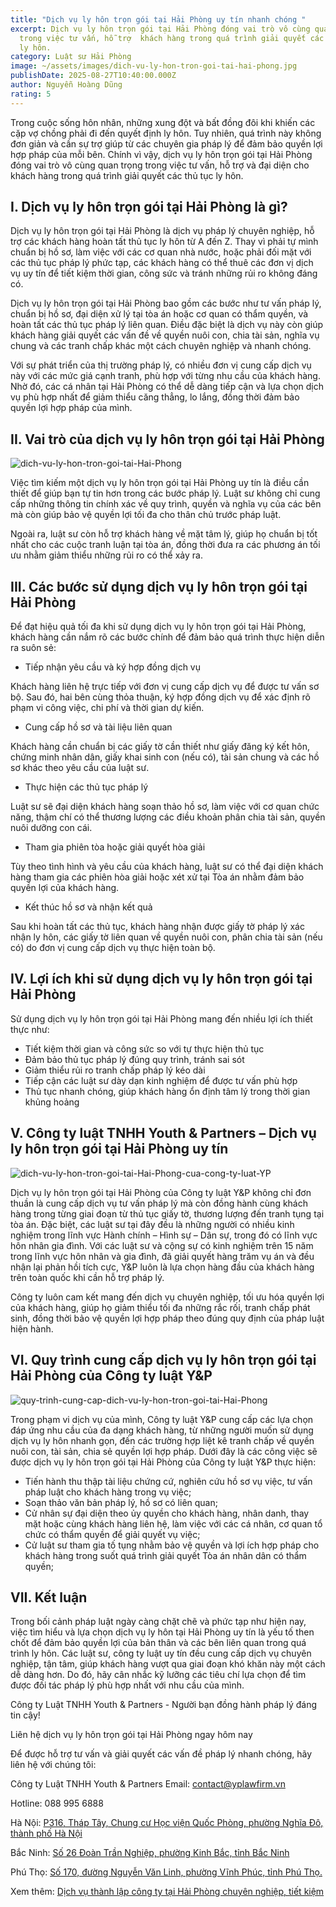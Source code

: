 ```yaml
---
title: "Dịch vụ ly hôn trọn gói tại Hải Phòng uy tín nhanh chóng "
excerpt: Dịch vụ ly hôn trọn gói tại Hải Phòng đóng vai trò vô cùng quan trọng
  trong việc tư vấn, hỗ trợ  khách hàng trong quá trình giải quyết các thủ tục
  ly hôn.
category: Luật sư Hải Phòng
image: ~/assets/images/dich-vu-ly-hon-tron-goi-tai-hai-phong.jpg
publishDate: 2025-08-27T10:40:00.000Z
author: Nguyễn Hoàng Dũng
rating: 5
---
```

Trong cuộc sống hôn nhân, những xung đột và bất đồng đôi khi khiến các cặp vợ chồng phải đi đến quyết định ly hôn. Tuy nhiên, quá trình này không đơn giản và cần sự trợ giúp từ các chuyên gia pháp lý để đảm bảo quyền lợi hợp pháp của mỗi bên. Chính vì vậy, dịch vụ ly hôn trọn gói tại Hải Phòng đóng vai trò vô cùng quan trọng trong việc tư vấn, hỗ trợ và đại diện cho khách hàng trong quá trình giải quyết các thủ tục ly hôn.

## I. Dịch vụ ly hôn trọn gói tại Hải Phòng là gì?

Dịch vụ ly hôn trọn gói tại Hải Phòng là dịch vụ pháp lý chuyên nghiệp, hỗ trợ các khách hàng hoàn tất thủ tục ly hôn từ A đến Z. Thay vì phải tự mình chuẩn bị hồ sơ, làm việc với các cơ quan nhà nước, hoặc phải đối mặt với các thủ tục pháp lý phức tạp, các khách hàng có thể thuê các đơn vị dịch vụ uy tín để tiết kiệm thời gian, công sức và tránh những rủi ro không đáng có.

Dịch vụ ly hôn trọn gói tại Hải Phòng bao gồm các bước như tư vấn pháp lý, chuẩn bị hồ sơ, đại diện xử lý tại tòa án hoặc cơ quan có thẩm quyền, và hoàn tất các thủ tục pháp lý liên quan. Điều đặc biệt là dịch vụ này còn giúp khách hàng giải quyết các vấn đề về quyền nuôi con, chia tài sản, nghĩa vụ chung và các tranh chấp khác một cách chuyên nghiệp và nhanh chóng.

Với sự phát triển của thị trường pháp lý, có nhiều đơn vị cung cấp dịch vụ này với các mức giá cạnh tranh, phù hợp với từng nhu cầu của khách hàng. Nhờ đó, các cá nhân tại Hải Phòng có thể dễ dàng tiếp cận và lựa chọn dịch vụ phù hợp nhất để giảm thiểu căng thẳng, lo lắng, đồng thời đảm bảo quyền lợi hợp pháp của mình.

## II. Vai trò của dịch vụ ly hôn trọn gói tại Hải Phòng

![dich-vu-ly-hon-tron-goi-tai-Hai-Phong](~/assets/images/dich-vu-ly-hon-tron-goi-tai-hai-phong.jpg "Dịch vụ ly hôn trọn gói tại Hải Phòng")

Việc tìm kiếm một dịch vụ ly hôn trọn gói tại Hải Phòng uy tín là điều cần thiết để giúp bạn tự tin hơn trong các bước pháp lý. Luật sư không chỉ cung cấp những thông tin chính xác về quy trình, quyền và nghĩa vụ của các bên mà còn giúp bảo vệ quyền lợi tối đa cho thân chủ trước pháp luật.

Ngoài ra, luật sư còn hỗ trợ khách hàng về mặt tâm lý, giúp họ chuẩn bị tốt nhất cho các cuộc tranh luận tại tòa án, đồng thời đưa ra các phương án tối ưu nhằm giảm thiểu những rủi ro có thể xảy ra.

## III. Các bước sử dụng dịch vụ ly hôn trọn gói tại Hải Phòng

Để đạt hiệu quả tối đa khi sử dụng dịch vụ ly hôn trọn gói tại Hải Phòng, khách hàng cần nắm rõ các bước chính để đảm bảo quá trình thực hiện diễn ra suôn sẻ:

* Tiếp nhận yêu cầu và ký hợp đồng dịch vụ

Khách hàng liên hệ trực tiếp với đơn vị cung cấp dịch vụ để được tư vấn sơ bộ. Sau đó, hai bên cùng thỏa thuận, ký hợp đồng dịch vụ để xác định rõ phạm vi công việc, chi phí và thời gian dự kiến.

* Cung cấp hồ sơ và tài liệu liên quan

Khách hàng cần chuẩn bị các giấy tờ cần thiết như giấy đăng ký kết hôn, chứng minh nhân dân, giấy khai sinh con (nếu có), tài sản chung và các hồ sơ khác theo yêu cầu của luật sư.

* Thực hiện các thủ tục pháp lý

Luật sư sẽ đại diện khách hàng soạn thảo hồ sơ, làm việc với cơ quan chức năng, thậm chí có thể thương lượng các điều khoản phân chia tài sản, quyền nuôi dưỡng con cái.

* Tham gia phiên tòa hoặc giải quyết hòa giải

Tùy theo tình hình và yêu cầu của khách hàng, luật sư có thể đại diện khách hàng tham gia các phiên hòa giải hoặc xét xử tại Tòa án nhằm đảm bảo quyền lợi của khách hàng.

* Kết thúc hồ sơ và nhận kết quả

Sau khi hoàn tất các thủ tục, khách hàng nhận được giấy tờ pháp lý xác nhận ly hôn, các giấy tờ liên quan về quyền nuôi con, phân chia tài sản (nếu có) do đơn vị cung cấp dịch vụ thực hiện toàn bộ.

## IV.  Lợi ích khi sử dụng  dịch vụ ly hôn trọn gói tại Hải Phòng

Sử dụng dịch vụ ly hôn trọn gói tại Hải Phòng mang đến nhiều lợi ích thiết thực như:

* Tiết kiệm thời gian và công sức so với tự thực hiện thủ tục
* Đảm bảo thủ tục pháp lý đúng quy trình, tránh sai sót
* Giảm thiểu rủi ro tranh chấp pháp lý kéo dài
* Tiếp cận các luật sư dày dạn kinh nghiệm để được tư vấn phù hợp
* Thủ tục nhanh chóng, giúp khách hàng ổn định tâm lý trong thời gian khủng hoảng

## V.  Công ty luật TNHH Youth & Partners – Dịch vụ ly hôn trọn gói tại Hải Phòng uy tín

![dich-vu-ly-hon-tron-goi-tai-Hai-Phong-cua-cong-ty-luat-YP](~/assets/images/dich-vu-ly-hon-tron-goi-tai-hai-phong-cua-cong-ty-luat-yp.jpg "Dịch vụ ly hôn trọn gói tại Hải Phòng của Công ty luật YP")

Dịch vụ ly hôn trọn gói tại Hải Phòng của Công ty luật Y&P không chỉ đơn thuần là cung cấp dịch vụ tư vấn pháp lý mà còn đồng hành cùng khách hàng trong từng giai đoạn từ thủ tục giấy tờ, thương lượng đến tranh tụng tại tòa án. Đặc biệt, các luật sư tại đây đều là những người có nhiều kinh nghiệm trong lĩnh vực Hành chính – Hình sự – Dân sự, trong đó có lĩnh vực hôn nhân gia đình. Với các luật sư và cộng sự có kinh nghiệm trên 15 năm trong lĩnh vực hôn nhân và gia đình, đã giải quyết hàng trăm vụ án và đều nhận lại phản hồi tích cực, Y&P luôn là lựa chọn hàng đầu của khách hàng trên toàn quốc khi cần hỗ trợ pháp lý.

Công ty luôn cam kết mang đến dịch vụ chuyên nghiệp, tối ưu hóa quyền lợi của khách hàng, giúp họ giảm thiểu tối đa những rắc rối, tranh chấp phát sinh, đồng thời bảo vệ quyền lợi hợp pháp theo đúng quy định của pháp luật hiện hành.

## VI.  Quy trình cung cấp dịch vụ ly hôn trọn gói tại Hải Phòng của Công ty luật Y&P

![quy-trinh-cung-cap-dich-vu-ly-hon-tron-goi-tai-Hai-Phong](~/assets/images/quy-trinh-cung-cap-dich-vu-ly-hon-tron-goi-tai-hai-phong.jpg "Quy trình cung cấp dịch vụ ly hôn trọn gói tại Hải Phòng")

Trong phạm vi dịch vụ của mình, Công ty luật Y&P cung cấp các lựa chọn đáp ứng nhu cầu của đa dạng khách hàng, từ những người muốn sử dụng dịch vụ ly hôn nhanh gọn, đến các trường hợp liệt kê tranh chấp về quyền nuôi con, tài sản, chia sẻ quyền lợi hợp pháp. Dưới đây là các công việc sẽ được dịch vụ ly hôn trọn gói tại Hải Phòng của Công ty luật Y&P thực hiện:

* Tiến hành thu thập tài liệu chứng cứ, nghiên cứu hồ sơ vụ việc, tư vấn pháp luật cho khách hàng trong vụ việc;
* Soạn thảo văn bản pháp lý, hồ sơ có liên quan;
* Cử nhân sự đại diện theo ủy quyền cho khách hàng, nhân danh, thay mặt hoặc cùng khách hàng liên hệ, làm việc với các cá nhân, cơ quan tổ chức có thẩm quyền để giải quyết vụ việc;
* Cử luật sư tham gia tố tụng nhằm bảo vệ quyền và lợi ích hợp pháp cho khách hàng trong suốt quá trình giải quyết Tòa án nhân dân có thẩm quyền;

## VII. Kết luận

Trong bối cảnh pháp luật ngày càng chặt chẽ và phức tạp như hiện nay, việc tìm hiểu và lựa chọn dịch vụ ly hôn tại Hải Phòng uy tín là yếu tố then chốt để đảm bảo quyền lợi của bản thân và các bên liên quan trong quá trình ly hôn. Các luật sư, công ty luật uy tín đều cung cấp dịch vụ chuyên nghiệp, tận tâm, giúp khách hàng vượt qua giai đoạn khó khăn này một cách dễ dàng hơn. Do đó, hãy cân nhắc kỹ lưỡng các tiêu chí lựa chọn để tìm được đối tác pháp lý phù hợp nhất với nhu cầu của mình.

Công ty Luật TNHH Youth & Partners - Người bạn đồng hành pháp lý đáng tin cậy!

Liên hệ dịch vụ ly hôn trọn gói tại Hải Phòng ngay hôm nay

Để được hỗ trợ tư vấn và giải quyết các vấn đề pháp lý nhanh chóng, hãy liên hệ với chúng tôi:

Công ty Luật TNHH Youth & Partners Email: contact@yplawfirm.vn

Hotline: 088 995 6888

Hà Nội: [P316, Tháp Tây, Chung cư Học viện Quốc Phòng, phường Nghĩa Đô, thành phố Hà Nội](https://goo.gl/maps/3mxawLHAppA5zsPx9)

Bắc Ninh: [Số 26 Đoàn Trần Nghiệp, phường Kinh Bắc, tỉnh Bắc Ninh](https://maps.app.goo.gl/k7wnHwawNgTG9JW66)

Phú Thọ: [Số 170, đường Nguyễn Văn Linh, phường Vĩnh Phúc, tỉnh Phú Thọ.](https://maps.app.goo.gl/iyeEMYfn8SBjvP1X6)

Xem thêm: [Dịch vụ thành lập công ty tại Hải Phòng chuyên nghiệp, tiết kiệm](https://yplawfirm.vn/tin-tuc/dich-vu-thanh-lap-cong-ty-tai-ninh-binh-uy-tin-tron-goi)
